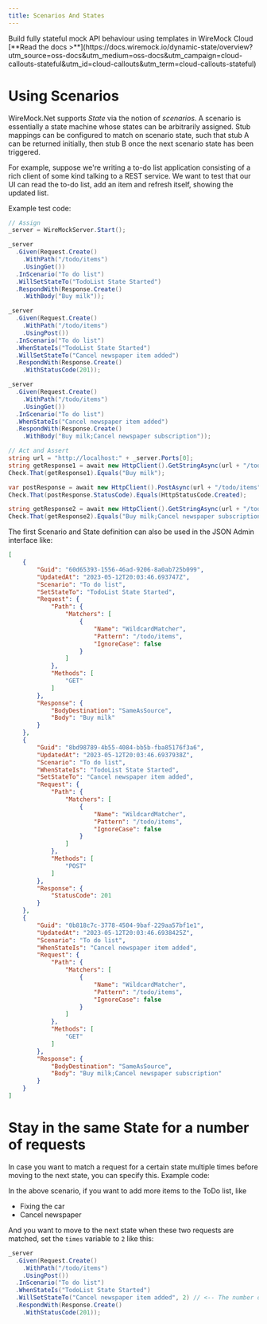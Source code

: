 ```yaml
---
title: Scenarios And States
---
```



<CloudCallout title="WireMock Cloud" icon="rocket">
    Build fully stateful mock API behaviour using templates in WireMock Cloud<br/>
    [**Read the docs >**](https://docs.wiremock.io/dynamic-state/overview?utm_source=oss-docs&utm_medium=oss-docs&utm_campaign=cloud-callouts-stateful&utm_id=cloud-callouts&utm_term=cloud-callouts-stateful)
</CloudCallout>

# Using Scenarios

WireMock.Net supports _State_ via the notion of _scenarios_. A scenario is essentially a state machine whose states can be arbitrarily assigned. Stub mappings can be configured to match on scenario state, such that stub A can be returned initially, then stub B once the next scenario state has been triggered.

For example, suppose we're writing a to-do list application consisting of a rich client of some kind talking to a REST service. We want to test that our UI can read the to-do list, add an item and refresh itself, showing the updated list.

Example test code:
``` csharp
// Assign
_server = WireMockServer.Start();

_server
  .Given(Request.Create()
    .WithPath("/todo/items")
    .UsingGet())
  .InScenario("To do list")
  .WillSetStateTo("TodoList State Started")
  .RespondWith(Response.Create()
    .WithBody("Buy milk"));

_server
  .Given(Request.Create()
    .WithPath("/todo/items")
    .UsingPost())
  .InScenario("To do list")
  .WhenStateIs("TodoList State Started")
  .WillSetStateTo("Cancel newspaper item added")
  .RespondWith(Response.Create()
    .WithStatusCode(201));

_server
  .Given(Request.Create()
    .WithPath("/todo/items")
    .UsingGet())
  .InScenario("To do list")
  .WhenStateIs("Cancel newspaper item added")
  .RespondWith(Response.Create()
    .WithBody("Buy milk;Cancel newspaper subscription"));

// Act and Assert
string url = "http://localhost:" + _server.Ports[0];
string getResponse1 = await new HttpClient().GetStringAsync(url + "/todo/items");
Check.That(getResponse1).Equals("Buy milk");

var postResponse = await new HttpClient().PostAsync(url + "/todo/items", new StringContent("Cancel newspaper subscription"));
Check.That(postResponse.StatusCode).Equals(HttpStatusCode.Created);

string getResponse2 = await new HttpClient().GetStringAsync(url + "/todo/items");
Check.That(getResponse2).Equals("Buy milk;Cancel newspaper subscription");
```

The first Scenario and State definition can also be used in the JSON Admin interface like:
``` json
[
    {
        "Guid": "60d65393-1556-46ad-9206-8a0ab725b099",
        "UpdatedAt": "2023-05-12T20:03:46.693747Z",
        "Scenario": "To do list",
        "SetStateTo": "TodoList State Started",
        "Request": {
            "Path": {
                "Matchers": [
                    {
                        "Name": "WildcardMatcher",
                        "Pattern": "/todo/items",
                        "IgnoreCase": false
                    }
                ]
            },
            "Methods": [
                "GET"
            ]
        },
        "Response": {
            "BodyDestination": "SameAsSource",
            "Body": "Buy milk"
        }
    },
    {
        "Guid": "8bd98789-4b55-4084-bb5b-fba85176f3a6",
        "UpdatedAt": "2023-05-12T20:03:46.6937938Z",
        "Scenario": "To do list",
        "WhenStateIs": "TodoList State Started",
        "SetStateTo": "Cancel newspaper item added",
        "Request": {
            "Path": {
                "Matchers": [
                    {
                        "Name": "WildcardMatcher",
                        "Pattern": "/todo/items",
                        "IgnoreCase": false
                    }
                ]
            },
            "Methods": [
                "POST"
            ]
        },
        "Response": {
            "StatusCode": 201
        }
    },
    {
        "Guid": "0b818c7c-3778-4504-9baf-229aa57bf1e1",
        "UpdatedAt": "2023-05-12T20:03:46.6938425Z",
        "Scenario": "To do list",
        "WhenStateIs": "Cancel newspaper item added",
        "Request": {
            "Path": {
                "Matchers": [
                    {
                        "Name": "WildcardMatcher",
                        "Pattern": "/todo/items",
                        "IgnoreCase": false
                    }
                ]
            },
            "Methods": [
                "GET"
            ]
        },
        "Response": {
            "BodyDestination": "SameAsSource",
            "Body": "Buy milk;Cancel newspaper subscription"
        }
    }
]
```

# Stay in the same State for a number of requests
In case you want to match a request for a certain state multiple times before moving to the next state, you can specify this. Example code:

In the above scenario, if you want to add more items to the ToDo list, like 
- Fixing the car
- Cancel newspaper

And you want to move to the next state when these two requests are matched, set the `times` variable to `2` like this:


``` c#
_server
  .Given(Request.Create()
    .WithPath("/todo/items")
    .UsingPost())
  .InScenario("To do list")
  .WhenStateIs("TodoList State Started")
  .WillSetStateTo("Cancel newspaper item added", 2) // <-- The number of times this match should be matched before the state will be changed to the specified one.
  .RespondWith(Response.Create()
    .WithStatusCode(201));
```
